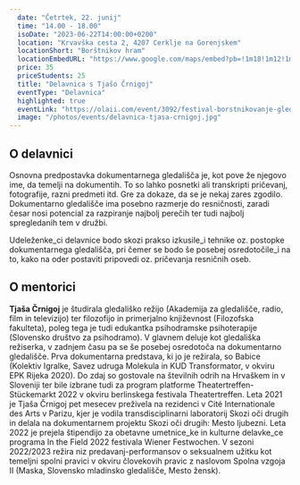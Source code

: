 ```yaml
---
  date: "Četrtek, 22. junij"
  time: "14.00 - 18.00"
  isoDate: "2023-06-22T14:00:00+0200"
  location: "Krvavška cesta 2, 4207 Cerklje na Gorenjskem"
  locationShort: "Borštnikov hram"
  locationEmbedURL: "https://www.google.com/maps/embed?pb=!1m18!1m12!1m3!1d2758.8252509390463!2d14.486259476917823!3d46.25370167109801!2m3!1f0!2f0!3f0!3m2!1i1024!2i768!4f13.1!3m3!1m2!1s0x477ab5ad9a992d43%3A0xf5c3786d575e014e!2sKulturni%20hram%20Cerklje%20na%20Gorenjskem!5e0!3m2!1sen!2ssi!4v1685547234928!5m2!1sen!2ssi"
  price: 35
  priceStudents: 25
  title: "Delavnica s Tjašo Črnigoj"
  eventType: "Delavnica"
  highlighted: true
  eventLink: "https://olaii.com/event/3092/festival-borstnikovanje-gledaliske-delavnice?ref=KSMUMVX"
  image: "/photos/events/delavnica-tjasa-crnigoj.jpg"
---
```


## O delavnici

Osnovna predpostavka dokumentarnega gledališča je, kot pove že njegovo ime, da temelji na dokumentih. To so lahko posnetki ali transkripti pričevanj, fotografije, razni predmeti itd. Gre za dokaze, da se je nekaj zares zgodilo. Dokumentarno gledališče ima posebno razmerje do resničnosti, zaradi česar nosi potencial za razpiranje najbolj perečih ter tudi najbolj spregledanih tem v družbi.

Udeleženke_ci delavnice bodo skozi prakso izkusile_i tehnike oz. postopke dokumentarnega gledališča, pri čemer se bodo še posebej osredotočile_i na to, kako na oder postaviti pripovedi oz. pričevanja resničnih oseb.

## O mentorici

**Tjaša Črnigoj** je študirala gledališko režijo (Akademija za gledališče, radio, film in televizijo) ter filozofijo in primerjalno književnost (Filozofska fakulteta), poleg tega je tudi edukantka psihodramske psihoterapije (Slovensko društvo za psihodramo). V glavnem deluje kot gledališka režiserka, v zadnjem času pa se še posebej osredotoča na dokumentarno gledališče. Prva dokumentarna predstava, ki jo je režirala, so Babice (Kolektiv Igralke, Savez udruga Molekula in KUD Transformator, v okviru EPK Rijeka 2020). Do zdaj so gostovale na številnih odrih na Hrvaškem in v Sloveniji ter bile izbrane tudi za program platforme Theatertreffen-Stückemarkt 2022 v okviru berlinskega festivala Theatertreffen. Leta 2021 je Tjaša Črnigoj pet mesecev preživela na rezidenci v Cité Internationale des Arts v Parizu, kjer je vodila transdisciplinarni laboratorij Skozi oči drugih in delala na dokumentarnem projektu Skozi oči drugih: Mesto ljubezni. Leta 2022 je prejela štipendijo za obetavne umetnice_ke in kulturne delavke_ce programa In the Field 2022 festivala Wiener Festwochen. V sezoni 2022/2023 režira niz predavanj-performansov o seksualnem užitku kot temeljni spolni pravici v okviru človekovih pravic z naslovom Spolna vzgoja II (Maska, Slovensko mladinsko gledališče, Mesto žensk).
